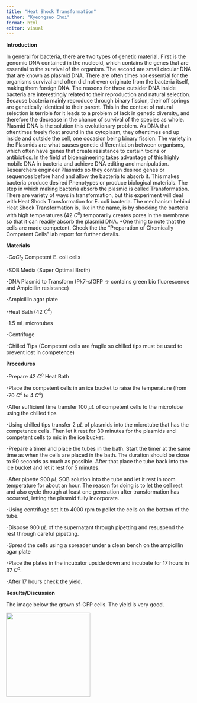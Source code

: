 ```yaml
---
title: "Heat Shock Transformation"
author: "Kyeongseo Choi"
format: html
editor: visual
---
```


**Introduction**

In general for bacteria, there are two types of genetic material. First is the genomic DNA contained in the nucleoid, which contains the genes that are essential to the survival of the organism. The second are small circular DNA that are known as plasmid DNA. There are often times not essential for the organisms survival and often did not even originate from the bacteria itself, making them foreign DNA. The reasons for these outsider DNA inside bacteria are interestingly related to their reproduction and natural selection. Because bacteria mainly reproduce through binary fission, their off springs are genetically identical to their parent. This in the context of natural selection is terrible for it leads to a problem of lack in genetic diversity, and therefore the decrease in the chance of survival of the species as whole. Plasmid DNA is the solution this evolutionary problem. As DNA that oftentimes freely float around in the cytoplasm, they oftentimes end up inside and outside the cell, one occasion being binary fission. The variety in the Plasmids are what causes genetic differentiation between organisms, which often have genes that create resistance to certain toxins or antibiotics. In the field of bioengineering takes advantage of this highly mobile DNA in bacteria and achieve DNA editing and manipulation. Researchers engineer Plasmids so they contain desired genes or sequences before hand and allow the bacteria to absorb it. This makes bacteria produce desired Phenotypes or produce biological materials. The step in which making bacteria absorb the plasmid is called Transformation. There are variety of ways in transformation, but this experiment will deal with Heat Shock Transformation for E. coli bacteria. The mechanism behind Heat Shock Transformation is, like in the name, is by shocking the bacteria with high temperatures (42 $C^o$) temporarily creates pores in the membrane so that it can readily absorb the plasmid DNA. \*One thing to note that the cells are made competent. Check the the "Preparation of Chemically Competent Cells" lab report for further details.

**Materials**

\-$CaCl_2$ Competent E. coli cells

-SOB Media (Super Optimal Broth)

-DNA Plasmid to Transform (Pk7-sfGFP -\> contains green bio fluorescence and Ampicillin resistance)

-Ampicillin agar plate

-Heat Bath (42 $C^o$)

-1.5 mL microtubes

-Centrifuge

-Chilled Tips (Competent cells are fragile so chilled tips must be used to prevent lost in competence)\

**Procedures**

-Prepare 42 $C^o$ Heat Bath

-Place the competent cells in an ice bucket to raise the temperature (from -70 $C^o$ to 4 $C^o$)

-After sufficient time transfer 100 $\mu L$ of competent cells to the microtube using the chilled tips

-Using chilled tips transfer 2 $\mu L$ of plasmids into the microtube that has the competence cells. Then let it rest for 30 minutes for the plasmids and competent cells to mix in the ice bucket.

-Prepare a timer and place the tubes in the bath. Start the timer at the same time as when the cells are placed in the bath. The duration should be close to 90 seconds as much as possible. After that place the tube back into the ice bucket and let it rest for 5 minutes.

-After pipette 900 $\mu L$ SOB solution into the tube and let it rest in room temperature for about an hour. The reason for doing is to let the cell rest and also cycle through at least one generation after transformation has occurred, letting the plasmid fully incorporate.

-Using centrifuge set it to 4000 rpm to pellet the cells on the bottom of the tube.

-Dispose 900 $\mu L$ of the supernatant through pipetting and resuspend the rest through careful pipetting.

-Spread the cells using a spreader under a clean bench on the ampicillin agar plate

-Place the plates in the incubator upside down and incubate for 17 hours in 37 $C^o$.

-After 17 hours check the yield.

**Results/Discussion**

The image below the grown sf-GFP cells. The yield is very good.

![](Images/HeatShockTransformationsfGFP.jpg){fig-align="center" width="227"}
